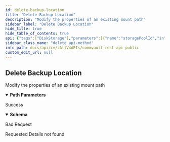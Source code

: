```yaml
---
id: delete-backup-location
title: "Delete Backup Location"
description: "Modify the properties of an existing mount path"
sidebar_label: "Delete Backup Location"
hide_title: true
hide_table_of_contents: true
api: {"tags":["DiskStorage"],"parameters":[{"name":"storagePoolId","in":"path","description":"Id of the disk storage to whose backup location has to be deleted","required":true,"schema":{"type":"integer","format":"int32"}},{"name":"backupLocationId","in":"path","description":"Id of the backup location to delete","required":true,"schema":{"type":"integer","format":"int32"}}],"responses":{"200":{"description":"Success","content":{"application/json":{"schema":{"properties":{"errorCode":{"format":"int32","type":"integer"},"errorMessage":{"nullable":true,"type":"string"}},"type":"object"}}}},"400":{"description":"Bad Request"},"404":{"description":"Requested Details not found"}},"operationId":"DeleteBackupLocation","description":"Modify the properties of an existing mount path","method":"delete","path":"/V4/Storage/Disk/{storagePoolId}/BackupLocation/{backupLocationId}","servers":[{"url":"http://{hostname}/webconsole/api","variables":{"hostname":{"default":"localhost","description":"Webconsole"}}}],"securitySchemes":{"token":{"in":"header","name":"Authtoken","type":"apiKey"}},"info":{"version":"1.0.0","contact":{},"description":"## Welcome\n\nWelcome to Commvault's Rest APIs. You can explore our APIs in [Postman](https://getpostman.com) using the predefined requests we created\n\nThe current version of this documentation is **Commvault Platform Release 2022E**.\n\nYou can access LTS documentation here:\n\n[Feature Release 11.20](https://documenter.getpostman.com/view/2046098/UVR7KoPJ)\n\n[Feature Release 11.24](https://documenter.getpostman.com/view/2046098/UVR7KoPL)\n\nFor more V2 and Latest APIs, please visit your API Explorer page.  \n[*More Details*](http://documentation.commvault.com/commvault/v11/article?p=107350_1.htm)\n\n## Setup\n\nTo get started, [create an environment in Postman](https://www.getpostman.com/docs/environments), select that environment, and set your environment variables by entering necessary values in the `0 - Setup/Environment Setup` pre-request script ([documentation on pre-request scripts](http://www.getpostman.com/docs/pre_request_scripts)). Also, Some of our calls might have dependencies. `GET`/`PUT`/`DELETE` may only work after an item is created with a `POST`.\n\nThe same set of APIs can be used for both XML and JSON. If you want to get equivalent JSON for the XML, use our [API](https://api.commvault.com/#fe2fa795-dd7c-4416-857d-75704b52be8c) for conversion.\n\n**Note:** Swagger Documentation for V2/Latest APIs are present in the following URL:  \n`{ServerURL}/sandbox/apiexplorer`\n\n[*More Details*](http://documentation.commvault.com/commvault/v11/article?p=45551.htm)","title":"Commvault Rest API - Public"},"postman":{"name":"Delete Backup Location","description":{"content":"Modify the properties of an existing mount path","type":"text/plain"},"url":{"path":["V4","Storage","Disk",":storagePoolId","BackupLocation",":backupLocationId"],"host":["{{baseUrl}}"],"query":[],"variable":[{"disabled":false,"description":{"content":"(Required) Id of the disk storage to whose backup location has to be deleted","type":"text/plain"},"type":"any","value":"","key":"storagePoolId"},{"disabled":false,"description":{"content":"(Required) Id of the backup location to delete","type":"text/plain"},"type":"any","value":"","key":"backupLocationId"}]},"header":[{"key":"Accept","value":"application/json"}],"method":"DELETE"}}
sidebar_class_name: "delete api-method"
info_path: docs/api/cv/zAllV4APIs/commvault-rest-api-public
custom_edit_url: null
---
```



## Delete Backup Location



Modify the properties of an existing mount path

<details style={{"marginBottom":"1rem"}} data-collapsed={false} open={true}><summary style={{}}><strong>Path Parameters</strong></summary><div><ul><ParamsItem className={"paramsItem"} param={{"name":"storagePoolId","in":"path","description":"Id of the disk storage to whose backup location has to be deleted","required":true,"schema":{"type":"integer","format":"int32"}}}></ParamsItem><ParamsItem className={"paramsItem"} param={{"name":"backupLocationId","in":"path","description":"Id of the backup location to delete","required":true,"schema":{"type":"integer","format":"int32"}}}></ParamsItem></ul></div></details><div><ApiTabs><TabItem label={"200"} value={"200"}><div>

Success

</div><div><MimeTabs schemaType={"response"}><TabItem label={"application/json"} value={"application/json"}><SchemaTabs><TabItem label={"Schema"} value={"Schema"}><details style={{}} data-collapsed={false} open={true}><summary style={{"textAlign":"left"}}><strong>Schema</strong></summary><div style={{"textAlign":"left","marginLeft":"1rem"}}></div><ul style={{"marginLeft":"1rem"}}><SchemaItem collapsible={false} name={"errorCode"} required={false} deprecated={undefined} schemaDescription={undefined} schemaName={"int32"} qualifierMessage={undefined} defaultValue={undefined}></SchemaItem><SchemaItem collapsible={false} name={"errorMessage"} required={false} deprecated={undefined} schemaDescription={undefined} schemaName={"string"} qualifierMessage={undefined} defaultValue={undefined}></SchemaItem></ul></details></TabItem><TabItem label={"Example (from schema)"} value={"Example (from schema)"}><ResponseSamples responseExample={"{\n  \"errorCode\": 0,\n  \"errorMessage\": \"string\"\n}"} language={"json"}></ResponseSamples></TabItem></SchemaTabs></TabItem></MimeTabs></div></TabItem><TabItem label={"400"} value={"400"}><div>

Bad Request

</div><div></div></TabItem><TabItem label={"404"} value={"404"}><div>

Requested Details not found

</div><div></div></TabItem></ApiTabs></div>
      